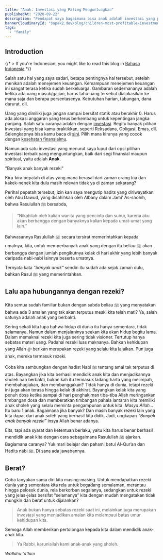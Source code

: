 ```yaml
---
title: "Anak: Investasi yang Paling Menguntungkan"
publishedAt: "2020-09-22"
description: "Pendapat saya bagaimana bisa anak adalah investasi yang paling menguntungkan"
bannerCloudinaryId: "bapak2.dev/blog/children-most-profitable-investment/1_JIkWleq5R2ISFVXL6kWxbg_ropiy6"
tags:
  - "family"
---
```


## Introduction

{/* > If you're Indonesian, you might like to read this blog in [Bahasa Indonesia](/blog/id-2022-retrospective) */}

Salah satu hal yang saya sadari, betapa pentingnya hal tersebut, setelah menikah adalah menejemen keuangan. Kemampuan menejemen keuangan ini sangat terasa ketika sudah berkeluarga. Gambaran sederhananya adalah ketika ada uang masuk/gajian, harus tahu uang tersebut dialokasikan ke mana saja dan berapa persentasenya. Kebutuhan harian, tabungan, dana darurat, dll.

Uang yang dimiliki juga jangan sampai bersifat statik atau berakhir 0. Harus ada alokasi anggaran yang terus berkembang untuk kepentingan jangka panjang. Salah satu caranya adalah dengan [investasi](https://id.wikipedia.org/wiki/Investasi). Begitu banyak pilihan investasi yang bisa kamu praktikkan, seperti Reksadana, Obligasi, Emas, dll. Selengkapnya bisa kamu baca di [sini](https://duwitmu.com/investasi/jenis-investasi-terbaik/amp/). Pilih mana kiranya yang cocok dengan [kesehatan finansialmu](http://cek.finansialku.com/).

Namun ada satu investasi yang menurut saya luput dari opsi pilihan investasi terbaik yang menguntungkan, baik dari segi finansial maupun spiritual, yaitu adalah **Anak**.

<callout-success class="aside">"Banyak anak banyak rezeki"</callout-success>

Kira-kira pepatah di atas yang mana berasal dari zaman orang tua dan kakek-nenek kita dulu masih relevan tidak ya di zaman sekarang?

Perihal pepatah tersebut, izin kan saya mengutip hadits yang diriwayatkan oleh Abu Dawud, yang disahihkan oleh Albany dalam Jami’ As-shohih, bahwa Rasulullah ﷺ bersabda,

> “Nikahilah oleh kalian wanita yang pencinta dan subur, karena aku akan berbangga dengan banyaknya kalian kepada umat-umat yang lain.”

Bahwasannya Rasulullah ﷺ secara tersirat memerintahkan kepada umatnya, kita, untuk memperbanyak anak yang dengan itu beliau ﷺ akan berbangga dengan jumlah pengikutnya kelak di hari akhir yang lebih banyak daripada nabi-nabi lainnya beserta umatnya.

Ternyata kata _“banyak anak”_ sendiri itu sudah ada sejak zaman dulu, bahkan Rasul ﷺ yang memerintahkan.

## Lalu apa hubungannya dengan rezeki?

Kita semua sudah familiar bukan dengan sabda beliau ﷺ yang menyatakan bahwa ada 3 amalan yang tak akan terputus meski kita telah mati? Ya, salah satunya adalah anak yang berbakti.

Sering sekali kita lupa bahwa hidup di dunia itu hanya sementara, tidak selamanya. Namun dalam menjalaninya seakan kita akan hidup begitu lama. Dalam memaknai rezeki kita juga sering tidak visioner. Tertutup hanya sebatas materi uang. Padahal rezeki luas maknanya. Bahkan kehidupan yang Allah ﷻ berikan merupakan rezeki yang selalu kita lalaikan. Pun juga anak, mereka termasuk rezeki.

Coba kita sambungkan dengan hadist Nabi ﷺ tentang amal tak terputus di atas. Bayangkan jika kita berhasil mendidik anak kita dan menjadikannya sholeh nan berbakti, bukan kah itu termasuk ladang harta yang melimpah, membahagiakan, dan membanggakan? Tidak hanya di dunia, tetapi rezeki ini juga akan terasa hingga kelak di akhirat. Bayangkan kelak kita yang penuh dosa ketika sampai di hari penghakiman tiba-tiba Allah meringankan timbangan dosa dan memberatkan timbangan pahala lantaran kita memiliki anak sholeh yang selalu meminta pengampunan untuk kita. _Masya Allah..._ Itu baru 1 anak. Bagaimana jika banyak? Dan masih banyak rezeki lain yang kita dapat dari anak soleh yang berhasil kita didik. Jadi, ungkapan _“Banyak anak banyak rezeki”_ insya Allah benar adanya.

Eits, tapi ada syarat dan ketentuan berlaku, yaitu kita harus benar berhasil mendidik anak kita dengan cara sebagaimana Rasulullah ﷺ ajarkan. Bagiamana caranya? Yuk mari belajar dan pahami betul Al-Qur’an dan Hadits nabi ﷺ. Di sana ada jawabannya.

## Berat?

Coba tanyakan sama diri kita masing-masing. Untuk mendapatkan rezeki dunia yang sementara kita rela untuk begadang semalaman, merantau hingga pelosok dunia, rela berkorban segalanya, sedangkan untuk rezeki yang jelas-jelas bersifat “selamanya” kita dengan mudah mengatakan tidak mungkin dan berat untuk dijalankan?

> Anak bukan hanya sebatas rezeki saat ini, melainkan juga merupakan investasi yang menjadikan amalan kita melampaui batas umur kehidupan kita.

Semoga Allah memberikan pertolongan kepada kita dalam mendidik anak-anak kita.

> Ya Rabbi, karuniailah kami anak-anak yang sholeh.

_Wallahu 'a'lam_
